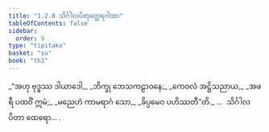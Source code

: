 ```yaml
---
title: "1.2.8 သိင်္ဂါလပိတုတ္ထေရဂါထာ"
tableOfContents: false
sidebar:
  order: 9
type: "tipitaka"
basket: "su"
book: "th1"
---
```



<DynamicBreadcrumb />

<Division number="18" book="th1">

<Paragraph number="42" type="verses" book="th1">
_“အဟု ဗုဒ္ဓဿ ဒါယာဒေါ,_  
_ဘိက္ခု ဘေသကဠာဝနေ;_  
_ကေဝလံ အဋ္ဌိသညာယ,_  
_အဖရီ ပထဝိံ ဣမံ;_  
_မညေဟံ ကာမရာဂံ သော,_  
_ခိပ္ပမေဝ ပဟိဿတီ”တိ._  


</Paragraph>
</Division>

<Paragraph number="43" type="center" book="th1">
…  သိင်္ဂါလပိတာ ထေရော… .
</Paragraph>